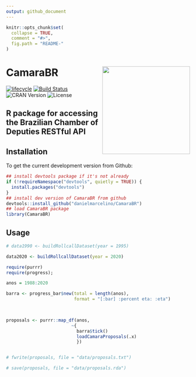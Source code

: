 ```yaml
---
output: github_document
---
```


<!-- README.md is generated from README.Rmd. Please edit that file -->

```r
knitr::opts_chunk$set(
  collapse = TRUE,
  comment = "#>",
  fig.path = "README-"
)
```

# CamaraBR <img src="inst/figures/CamaraBR-logo.png" width="240px" align="right" /> 

[![lifecycle](https://img.shields.io/badge/lifecycle-experimental-orange.svg)](https://www.tidyverse.org/lifecycle/#experimental)
  [![Build Status](https://travis-ci.org/danielmarcelino/CamaraBR.svg?branch=master)](https://travis-ci.org/danielmarcelino/CamaraBR)
![CRAN Version](https://www.r-pkg.org/badges/version/CamaraBR)
![License](https://img.shields.io/badge/license-MIT-blueviolet.svg?style=flat)


## R package for accessing the Brazilian Chamber of Deputies RESTful API

## Installation

To get the current development version from Github:

```r
## install devtools package if it's not already
if (!requireNamespace("devtools", quietly = TRUE)) {
  install.packages("devtools")
}
## install dev version of CamaraBR from github
devtools::install_github("danielmarcelino/CamaraBR")
## load CamaraBR package
library(CamaraBR)
```

## Usage

```r
# data1990 <- buildRollcallDataset(year = 1995)

data2020 <- buildRollcallDataset(year = 2020)


```


```r
require(purrr)
require(progress);

anos = 1988:2020

barra <- progress_bar$new(total = length(anos), 
                          format = "[:bar] :percent eta: :eta")
      


proposals <- purrr::map_df(anos, 
                         ~{
                           barra$tick()
                           loadCamaraProposals(.x)
                           })


# fwrite(proposals, file = "data/proposals.txt")

# save(proposals, file = "data/proposals.rda")
```



